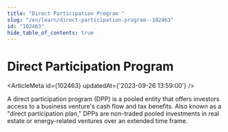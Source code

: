 ```yaml
---
title: "Direct Participation Program "
slug: "/en/learn/direct-participation-program--102463"
id: "102463"
hide_table_of_contents: true
---
```



# Direct Participation Program 

<ArticleMeta id={102463} updatedAt={'2023-09-26 13:59:00'} />
<div className='border-solid border-b border-t-0 my-4 border-[var(--ifm-color-gray-300)]' />

A direct participation program (DPP) is a pooled entity that offers investors access to a business venture's cash flow and tax benefits. Also known as a "direct participation plan," DPPs are non-traded pooled investments in real estate or energy-related ventures over an extended time frame.
